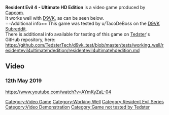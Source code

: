 <strong>Resident Evil 4 - Ultimate HD Edition</strong> is a video game produced by [[Capcom]].
<br />
It works well with [[D9VK]], as can be seen below.
<br />
==Additional info==
This game was tested by u/TacoDeBoss on the [[D9VK Subreddit]].
<br />
There is additional info available for testing of this game on [[User:Tedster|Tedster]]'s GitHub repository, here:
<br />
https://github.com/TedsterTech/d9vk_test/blob/master/tests/working_well/residentevil4ultimatehdedition/residentevil4ultimatehdedition.md
==Video==
===12th May 2019===
<youtube>https://www.youtube.com/watch?v=AYmKyZaL-04</youtube>

[[Category:Video Game]]
[[Category:Working Well]]
[[Category:Resident Evil Series]]
[[Category:Video Demonstration]]
[[Category:Game not tested by Tedster]]

